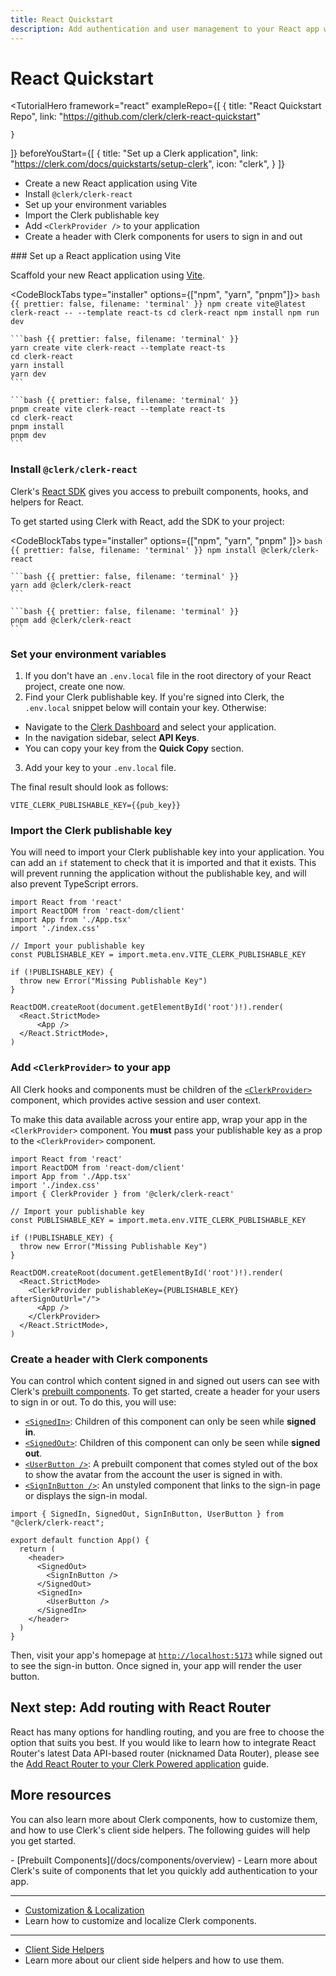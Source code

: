 ```yaml
---
title: React Quickstart
description: Add authentication and user management to your React app with Clerk.
---
```


# React Quickstart

<TutorialHero
  framework="react"
  exampleRepo={[
    {
      title: "React Quickstart Repo",
      link: "https://github.com/clerk/clerk-react-quickstart"

    }
  ]}
  beforeYouStart={[
    {
      title: "Set up a Clerk application",
      link: "https://clerk.com/docs/quickstarts/setup-clerk",
      icon: "clerk",
    }
  ]}
>
  - Create a new React application using Vite
  - Install `@clerk/clerk-react`
  - Set up your environment variables
  - Import the Clerk publishable key
  - Add `<ClerkProvider />` to your application
  - Create a header with Clerk components for users to sign in and out
</TutorialHero>

<Steps>
  ### Set up a React application using Vite

  Scaffold your new React application using [Vite](https://vitejs.dev/guide/#scaffolding-your-first-vite-project).

  <CodeBlockTabs type="installer" options={["npm", "yarn", "pnpm"]}>
    ```bash {{ prettier: false, filename: 'terminal' }}
    npm create vite@latest clerk-react -- --template react-ts
    cd clerk-react
    npm install
    npm run dev
    ```

    ```bash {{ prettier: false, filename: 'terminal' }}
    yarn create vite clerk-react --template react-ts
    cd clerk-react
    yarn install
    yarn dev
    ```

    ```bash {{ prettier: false, filename: 'terminal' }}
    pnpm create vite clerk-react --template react-ts
    cd clerk-react
    pnpm install
    pnpm dev
    ```
  </CodeBlockTabs>

  ### Install `@clerk/clerk-react`

  Clerk's [React SDK](/docs/references/react/overview) gives you access to prebuilt components, hooks, and helpers for React.

  To get started using Clerk with React, add the SDK to your project:

  <CodeBlockTabs type="installer" options={["npm", "yarn",  "pnpm" ]}>
    ```bash {{ prettier: false, filename: 'terminal' }}
    npm install @clerk/clerk-react
    ```

    ```bash {{ prettier: false, filename: 'terminal' }}
    yarn add @clerk/clerk-react
    ```

    ```bash {{ prettier: false, filename: 'terminal' }}
    pnpm add @clerk/clerk-react
    ```
  </CodeBlockTabs>

  ### Set your environment variables

  1. If you don't have an `.env.local` file in the root directory of your React project, create one now.
  1. Find your Clerk publishable key. If you're signed into Clerk, the `.env.local` snippet below will contain your key. Otherwise:

  - Navigate to the [Clerk Dashboard](https://dashboard.clerk.com/last-active?path=api-keys) and select your application.
  - In the navigation sidebar, select **API Keys**.
  - You can copy your key from the **Quick Copy** section.

  3. Add your key to your `.env.local` file.

  The final result should look as follows:

  ```env {{ prettier: false, filename: '.env.local' }}
  VITE_CLERK_PUBLISHABLE_KEY={{pub_key}}
  ```

  ### Import the Clerk publishable key

  You will need to import your Clerk publishable key into your application. You can add an `if` statement to check that it is imported and that it exists. This will prevent running the application without the publishable key, and will also prevent TypeScript errors.

  ```tsx {{ prettier: false, filename: 'src/main.tsx', mark: [[6, 7], [9, 11]] }}
  import React from 'react'
  import ReactDOM from 'react-dom/client'
  import App from './App.tsx'
  import './index.css'

  // Import your publishable key
  const PUBLISHABLE_KEY = import.meta.env.VITE_CLERK_PUBLISHABLE_KEY

  if (!PUBLISHABLE_KEY) {
    throw new Error("Missing Publishable Key")
  }

  ReactDOM.createRoot(document.getElementById('root')!).render(
    <React.StrictMode>
        <App />
    </React.StrictMode>,
  )
  ```

  ### Add `<ClerkProvider>` to your app

  All Clerk hooks and components must be children of the [`<ClerkProvider>`](/docs/components/clerk-provider) component, which provides active session and user context.

  To make this data available across your entire app, wrap your app in the `<ClerkProvider>` component. You **must** pass your publishable key as a prop to the `<ClerkProvider>` component.

  ```tsx {{ prettier: false, filename: 'src/main.tsx', mark: [5, 16, 18] }}
  import React from 'react'
  import ReactDOM from 'react-dom/client'
  import App from './App.tsx'
  import './index.css'
  import { ClerkProvider } from '@clerk/clerk-react'

  // Import your publishable key
  const PUBLISHABLE_KEY = import.meta.env.VITE_CLERK_PUBLISHABLE_KEY

  if (!PUBLISHABLE_KEY) {
    throw new Error("Missing Publishable Key")
  }

  ReactDOM.createRoot(document.getElementById('root')!).render(
    <React.StrictMode>
      <ClerkProvider publishableKey={PUBLISHABLE_KEY} afterSignOutUrl="/">
        <App />
      </ClerkProvider>
    </React.StrictMode>,
  )
  ```

  ### Create a header with Clerk components

  You can control which content signed in and signed out users can see with Clerk's [prebuilt components](/docs/components/overview). To get started, create a header for your users to sign in or out. To do this, you will use:

  - [`<SignedIn>`](/docs/components/control/signed-in): Children of this component can only be seen while **signed in**.
  - [`<SignedOut>`](/docs/components/control/signed-out): Children of this component can only be seen while **signed out**.
  - [`<UserButton />`](/docs/components/user/user-button): A prebuilt component that comes styled out of the box to show the avatar from the account the user is signed in with.
  - [`<SignInButton />`](/docs/components/unstyled/sign-in-button): An unstyled component that links to the sign-in page or displays the sign-in modal.

  ```tsx {{ prettier: false, filename: 'src/App.tsx', mark: [1, [6, 11]] }}
  import { SignedIn, SignedOut, SignInButton, UserButton } from "@clerk/clerk-react";

  export default function App() {
    return (
      <header>
        <SignedOut>
          <SignInButton />
        </SignedOut>
        <SignedIn>
          <UserButton />
        </SignedIn>
      </header>
    )
  }
  ```

  Then, visit your app's homepage at [`http://localhost:5173`](http://localhost:5173) while signed out to see the sign-in button. Once signed in, your app will render the user button.
</Steps>

## Next step: Add routing with React Router

React has many options for handling routing, and you are free to choose the option that suits you best. If you would like to learn how to integrate React Router's latest Data API-based router (nicknamed Data Router), please see the [Add React Router to your Clerk Powered application](/docs/references/react/add-react-router) guide.

## More resources

You can also learn more about Clerk components, how to customize them, and how to use Clerk's client side helpers. The following guides will help you get started.

<Cards>
  - [Prebuilt Components](/docs/components/overview)
  - Learn more about Clerk's suite of components that let you quickly add authentication to your app.

  ---

  - [Customization & Localization](/docs/components/customization/overview)
  - Learn how to customize and localize Clerk components.

  ---

  - [Client Side Helpers](/docs/references/react/use-user)
  - Learn more about our client side helpers and how to use them.
</Cards>
